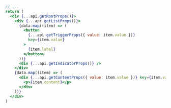 ```jsx {13}
// ...
return (
  <div {...api.getRootProps()}>
    <div {...api.getListProps()}>
      {data.map((item) => (
        <button
          {...api.getTriggerProps({ value: item.value })}
          key={item.value}
        >
          {item.label}
        </button>
      ))}
      <div {...api.getIndicatorProps()} />
    </div>
    {data.map((item) => (
      <div {...api.getContentProps({ value: item.value })} key={item.value}>
        <p>{item.content}</p>
      </div>
    ))}
  </div>
)
```
